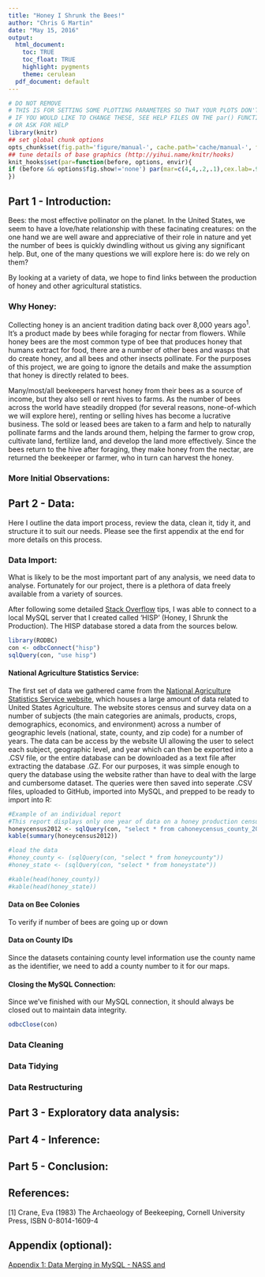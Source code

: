 ```yaml
---
title: "Honey I Shrunk the Bees!"
author: "Chris G Martin"
date: "May 15, 2016"
output:
  html_document:
    toc: TRUE
    toc_float: TRUE
    highlight: pygments
    theme: cerulean
  pdf_document: default
---
```






```r
# DO NOT REMOVE
# THIS IS FOR SETTING SOME PLOTTING PARAMETERS SO THAT YOUR PLOTS DON'T TAKE UP TOO MUCH SPACE
# IF YOU WOULD LIKE TO CHANGE THESE, SEE HELP FILES ON THE par() FUNCTION
# OR ASK FOR HELP
library(knitr)
## set global chunk options
opts_chunk$set(fig.path='figure/manual-', cache.path='cache/manual-', fig.align='center', fig.show='hold', par=TRUE)
## tune details of base graphics (http://yihui.name/knitr/hooks)
knit_hooks$set(par=function(before, options, envir){
if (before && options$fig.show!='none') par(mar=c(4,4,.2,.1),cex.lab=.95,cex.axis=.9,mgp=c(2,.7,0),tcl=-.3)
})
```


## Part 1 - Introduction:

Bees: the most effective pollinator on the planet. In the United States, we seem to have a love/hate relationship with these facinating creatures: on the one hand we are well aware and appreciative of their role in nature and yet the number of bees is quickly dwindling without us giving any significant help. But, one of the many questions we will explore here is: do we rely on them?

By looking at a variety of data, we hope to find links between the production of honey and other agricultural statistics.

### Why Honey:

Collecting honey is an ancient tradition dating back over 8,000 years ago$^1$. It's a product made by bees while foraging for nectar from flowers. While honey bees are the most common type of bee that produces honey that humans extract for food, there are a number of other bees and wasps that do create honey, and all bees and other insects pollinate. For the purposes of this project, we are going to ignore the details and make the assumption that honey is directly related to bees.

Many/most/all beekeepers harvest honey from their bees as a source of income, but they also sell or rent hives to farms. As the number of bees across the world have steadily dropped (for several reasons, none-of-which we will explore here), renting or selling hives has become a lucrative business. The sold or leased bees are taken to a farm and help to naturally pollinate farms and the lands around them, helping the farmer to grow crop, cultivate land, fertilize land, and develop the land more effectively. Since the bees return to the hive after foraging, they make honey from the nectar, are returned the beekeeper or farmer, who in turn can harvest the honey.


### More Initial Observations:



## Part 2 - Data:

Here I outline the data import process, review the data, clean it, tidy it, and structure it to suit our needs. Please see the first appendix at the end for more details on this process.

### Data Import:

What is likely to be the most important part of any analysis, we need data to analyse. Fortunately for our project, there is a plethora of data freely available from a variety of sources.

After following some detailed [Stack Overflow](https://stackoverflow.com/questions/10292326/how-to-connect-r-with-mysql-or-how-to-install-rmysql-package) tips, I was able to connect to a local MySQL server that I created called 'HISP' (Honey, I Shrunk the Production). The HISP database stored a data from the sources below.


```r
library(RODBC)
con <- odbcConnect("hisp")
sqlQuery(con, "use hisp")
```


#### National Agriculture Statistics Service:

The first set of data we gathered came from the [National Agriculture Statistics Service website](https://quickstats.nass.usda.gov/), which houses a large amount of data related to United States Agriculture. The website stores census and survey data on a number of subjects (the main categories are animals, products, crops, demographics, economics, and environment) across a number of geographic levels (national, state, county, and zip code) for a number of years. The data can be access by the website UI allowing the user to select each subject, geographic level, and year which can then be exported into a .CSV file, or the entire database can be downloaded as a text file after extracting the database .GZ. For our purposes, it was simple enough to query the database using the website rather than have to deal with the large and cumbersome dataset. The queries were then saved into seperate .CSV files, uploaded to GitHub, imported into MySQL, and prepped to be ready to import into R:

```r
#Example of an individual report
#This report displays only one year of data on a honey production census
honeycensus2012 <- sqlQuery(con, "select * from cahoneycensus_county_2012")
kable(summary(honeycensus2012))

#load the data
#honey_county <- (sqlQuery(con, "select * from honeycounty"))
#honey_state <- (sqlQuery(con, "select * from honeystate"))

#kable(head(honey_county))
#kable(head(honey_state))
```

#### Data on Bee Colonies

To verify if number of bees are going up or down






#### Data on County IDs

Since the datasets containing county level information use the county name as the identifier, we need to add a county number to it for our maps.






#### Closing the MySQL Connection:

Since we've finished with our MySQL connection, it should always be closed out to maintain data integrity.

```r
odbcClose(con)
```








### Data Cleaning





### Data Tidying










### Data Restructuring






## Part 3 - Exploratory data analysis:


## Part 4 - Inference:


## Part 5 - Conclusion: 


## References:

[1]  Crane, Eva (1983) The Archaeology of Beekeeping, Cornell University Press, ISBN 0-8014-1609-4



## Appendix (optional):

[Appendix 1: Data Merging in MySQL - NASS and ](http://www.github.com/raw file to the appendix)


